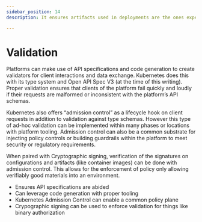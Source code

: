 ```yaml
---
sidebar_position: 14
description: It ensures artifacts used in deployments are the ones expected.

---
```


# Validation

<p>Platforms can make use of API specifications and code generation to create validators for client interactions and data exchange. Kubernetes does this with its type system and Open API Spec V3 (at the time of this writing).
Proper validation ensures that clients of the platform fail quickly and loudly if their requests are malformed or inconsistent with the platform’s API schemas.</p>
<p>Kubernetes also offers “admission control” as a lifecycle hook on client requests in addition to validation against type schemas. However this type of ad-hoc validation can be implemented within many phases or locations with platform tooling.
Admission control can also be a common substrate for injecting policy controls or building guardrails within the platform to meet security or regulatory requirements.</p>
<p>When paired with Cryptographic signing, verification of the signatures on  configurations and artifacts (like container images) can be done with admission control. This allows for the enforcement of policy only allowing verifiably good materials into an environment.</p>

- Ensures API specifications are abided
- Can leverage code generation with proper tooling
- Kubernetes Admission Control can enable a common policy plane
- Crypographic signing can be used to enforce validation for things like binary authorization
